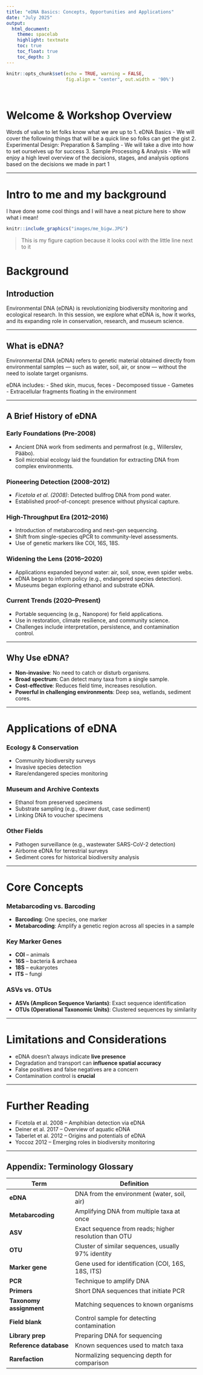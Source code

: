 ```yaml
---
title: "eDNA Basics: Concepts, Opportunities and Applications"
date: "July 2025"
output:
  html_document:
    theme: spacelab
    highlight: textmate
    toc: true
    toc_float: true
    toc_depth: 3
---
```



```r
knitr::opts_chunk$set(echo = TRUE, warning = FALSE,
                      fig.align = "center", out.width = '90%')
```

<br>

# Welcome & Workshop Overview 

Words of value to let folks know what we are up to
1. eDNA Basics
- We will cover the following things that will be a quick line so folks can get the gist
2. Experimental Design: Preparation & Sampling
- We will take a dive into how to set ourselves up for success
3. Sample Processing & Analysis
- We will enjoy a high level overview of the decisions, stages, and analysis options based on the decisions we made in part 1

***

# Intro to me and my background

I have done some cool things and I will have a neat picture here to show what i mean!
```r
knitr::include_graphics("images/me_bigw.JPG")
```
> This is my figure caption because it looks cool with the little line next to it

# Background

## Introduction

Environmental DNA (eDNA) is revolutionizing biodiversity monitoring and ecological research. In this session, we explore what eDNA is, how it works, and its expanding role in conservation, research, and museum science.

---

## What is eDNA?

Environmental DNA (eDNA) refers to genetic material obtained directly from environmental samples — such as water, soil, air, or snow — without the need to isolate target organisms.

eDNA includes:
- Shed skin, mucus, feces
- Decomposed tissue
- Gametes
- Extracellular fragments floating in the environment

---

## A Brief History of eDNA

### Early Foundations (Pre-2008)
- Ancient DNA work from sediments and permafrost (e.g., Willerslev, Pääbo).
- Soil microbial ecology laid the foundation for extracting DNA from complex environments.

### Pioneering Detection (2008–2012)
- *Ficetola et al. (2008)*: Detected bullfrog DNA from pond water.
- Established proof-of-concept: presence without physical capture.

### High-Throughput Era (2012–2016)
- Introduction of metabarcoding and next-gen sequencing.
- Shift from single-species qPCR to community-level assessments.
- Use of genetic markers like COI, 16S, 18S.

### Widening the Lens (2016–2020)
- Applications expanded beyond water: air, soil, snow, even spider webs.
- eDNA began to inform policy (e.g., endangered species detection).
- Museums began exploring ethanol and substrate eDNA.

### Current Trends (2020–Present)
- Portable sequencing (e.g., Nanopore) for field applications.
- Use in restoration, climate resilience, and community science.
- Challenges include interpretation, persistence, and contamination control.

---

## Why Use eDNA?

- **Non-invasive**: No need to catch or disturb organisms.
- **Broad spectrum**: Can detect many taxa from a single sample.
- **Cost-effective**: Reduces field time, increases resolution.
- **Powerful in challenging environments**: Deep sea, wetlands, sediment cores.

---

# Applications of eDNA

### Ecology & Conservation
- Community biodiversity surveys
- Invasive species detection
- Rare/endangered species monitoring

### Museum and Archive Contexts
- Ethanol from preserved specimens
- Substrate sampling (e.g., drawer dust, case sediment)
- Linking DNA to voucher specimens

### Other Fields
- Pathogen surveillance (e.g., wastewater SARS-CoV-2 detection)
- Airborne eDNA for terrestrial surveys
- Sediment cores for historical biodiversity analysis

---

# Core Concepts

### Metabarcoding vs. Barcoding
- **Barcoding**: One species, one marker
- **Metabarcoding**: Amplify a genetic region across all species in a sample

### Key Marker Genes
- **COI** – animals
- **16S** – bacteria & archaea
- **18S** – eukaryotes
- **ITS** – fungi

### ASVs vs. OTUs
- **ASVs (Amplicon Sequence Variants)**: Exact sequence identification
- **OTUs (Operational Taxonomic Units)**: Clustered sequences by similarity

---

# Limitations and Considerations

- eDNA doesn't always indicate **live presence**
- Degradation and transport can **influence spatial accuracy**
- False positives and false negatives are a concern
- Contamination control is **crucial**

---

# Further Reading

- Ficetola et al. 2008 – Amphibian detection via eDNA
- Deiner et al. 2017 – Overview of aquatic eDNA
- Taberlet et al. 2012 – Origins and potentials of eDNA
- Yoccoz 2012 – Emerging roles in biodiversity monitoring

---

## Appendix: Terminology Glossary

| Term | Definition |
|------|------------|
| **eDNA** | DNA from the environment (water, soil, air) |
| **Metabarcoding** | Amplifying DNA from multiple taxa at once |
| **ASV** | Exact sequence from reads; higher resolution than OTU |
| **OTU** | Cluster of similar sequences, usually 97% identity |
| **Marker gene** | Gene used for identification (COI, 16S, 18S, ITS) |
| **PCR** | Technique to amplify DNA |
| **Primers** | Short DNA sequences that initiate PCR |
| **Taxonomy assignment** | Matching sequences to known organisms |
| **Field blank** | Control sample for detecting contamination |
| **Library prep** | Preparing DNA for sequencing |
| **Reference database** | Known sequences used to match taxa |
| **Rarefaction** | Normalizing sequencing depth for comparison |

